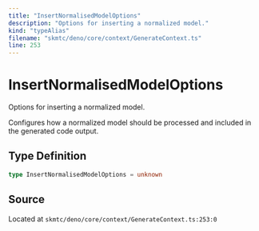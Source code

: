 ```yaml
---
title: "InsertNormalisedModelOptions"
description: "Options for inserting a normalized model."
kind: "typeAlias"
filename: "skmtc/deno/core/context/GenerateContext.ts"
line: 253
---
```


# InsertNormalisedModelOptions

Options for inserting a normalized model.

Configures how a normalized model should be processed and
included in the generated code output.

## Type Definition

```typescript
type InsertNormalisedModelOptions = unknown
```

## Source

Located at `skmtc/deno/core/context/GenerateContext.ts:253:0`

